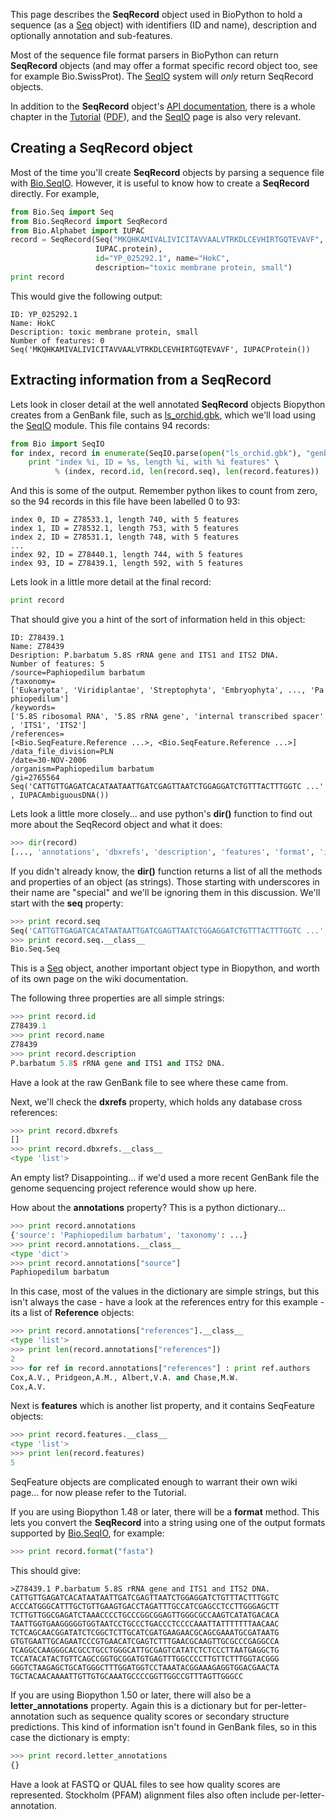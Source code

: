 This page describes the '''SeqRecord''' object used in BioPython to hold a sequence (as a [[Seq]] object) with identifiers (ID and name), description and optionally annotation and sub-features.

Most of the sequence file format parsers in BioPython can return '''SeqRecord''' objects (and may offer a format specific record object too, see for example Bio.SwissProt).  The [[SeqIO]] system will ''only'' return SeqRecord objects.

In addition to the '''SeqRecord''' object's [http://biopython.org/DIST/docs/api/Bio.SeqRecord.SeqRecord-class.html API documentation], there is a whole chapter in the [http://biopython.org/DIST/docs/tutorial/Tutorial.html Tutorial] ([http://biopython.org/DIST/docs/tutorial/Tutorial.pdf PDF]), and the [[SeqIO]] page is also very relevant.

== Creating a SeqRecord object ==

Most of the time you'll create '''SeqRecord''' objects by parsing a sequence file with [[SeqIO|Bio.SeqIO]].  However, it is useful to know how to create a '''SeqRecord''' directly.  For example,
<source lang=python>
from Bio.Seq import Seq
from Bio.SeqRecord import SeqRecord
from Bio.Alphabet import IUPAC
record = SeqRecord(Seq("MKQHKAMIVALIVICITAVVAALVTRKDLCEVHIRTGQTEVAVF",
                   IUPAC.protein),
                   id="YP_025292.1", name="HokC",
                   description="toxic membrane protein, small")
print record
</source>

This would give the following output:

 ID: YP_025292.1
 Name: HokC
 Description: toxic membrane protein, small
 Number of features: 0
 Seq('MKQHKAMIVALIVICITAVVAALVTRKDLCEVHIRTGQTEVAVF', IUPACProtein())

== Extracting information from a SeqRecord ==

Lets look in closer detail at the well annotated '''SeqRecord''' objects Biopython creates from a GenBank file, such as [http://biopython.org/DIST/docs/tutorial/examples/ls_orchid.gbk ls_orchid.gbk], which we'll load using the [[SeqIO]] module.  This file contains 94 records:

<source lang=python>
from Bio import SeqIO
for index, record in enumerate(SeqIO.parse(open("ls_orchid.gbk"), "genbank")) :
    print "index %i, ID = %s, length %i, with %i features" \
          % (index, record.id, len(record.seq), len(record.features))
</source>

And this is some of the output. Remember python likes to count from zero, so the 94 records in this file have been labelled 0 to 93:

 index 0, ID = Z78533.1, length 740, with 5 features
 index 1, ID = Z78532.1, length 753, with 5 features
 index 2, ID = Z78531.1, length 748, with 5 features
 ...
 index 92, ID = Z78440.1, length 744, with 5 features
 index 93, ID = Z78439.1, length 592, with 5 features

Lets look in a little more detail at the final record:

<source lang=python>
print record
</source>

That should give you a hint of the sort of information held in this object:

 ID: Z78439.1
 Name: Z78439
 Desription: P.barbatum 5.8S rRNA gene and ITS1 and ITS2 DNA.
 Number of features: 5
 /source=Paphiopedilum barbatum
 /taxonomy=['Eukaryota', 'Viridiplantae', 'Streptophyta', 'Embryophyta', ..., 'Paphiopedilum']
 /keywords=['5.8S ribosomal RNA', '5.8S rRNA gene', 'internal transcribed spacer', 'ITS1', 'ITS2']
 /references=[<Bio.SeqFeature.Reference ...>, <Bio.SeqFeature.Reference ...>]
 /data_file_division=PLN
 /date=30-NOV-2006
 /organism=Paphiopedilum barbatum
 /gi=2765564
 Seq('CATTGTTGAGATCACATAATAATTGATCGAGTTAATCTGGAGGATCTGTTTACTTTGGTC ...', IUPACAmbiguousDNA())

Lets look a little more closely... and use python's '''dir()''' function to find out more about the SeqRecord object and what it does:

<source lang=python>
>>> dir(record)
[..., 'annotations', 'dbxrefs', 'description', 'features', 'format', 'id', 'letter_annotations', 'name', 'seq']
</source>

If you didn't already know, the '''dir()''' function returns a list of all the methods and properties of an object (as strings). Those starting with underscores in their name are "special" and we'll be ignoring them in this discussion. We'll start with the '''seq''' property:

<source lang=python>
>>> print record.seq
Seq('CATTGTTGAGATCACATAATAATTGATCGAGTTAATCTGGAGGATCTGTTTACTTTGGTC ...', IUPACAmbiguousDNA())
>>> print record.seq.__class__
Bio.Seq.Seq
</source>

This is a [[Seq]] object, another important object type in Biopython, and worth of its own page on the wiki documentation.

The following three properties are all simple strings:

<source lang=python>
>>> print record.id
Z78439.1
>>> print record.name
Z78439
>>> print record.description
P.barbatum 5.8S rRNA gene and ITS1 and ITS2 DNA.
</source>

Have a look at the raw GenBank file to see where these came from.

Next, we'll check the '''dxrefs''' property, which holds any database cross references:

<source lang=python>
>>> print record.dbxrefs
[]
>>> print record.dbxrefs.__class__
<type 'list'>
</source>

An empty list? Disappointing... if we'd used a more recent GenBank file the genome sequencing project reference would show up here.

How about the '''annotations''' property? This is a python dictionary...

<source lang=python>
>>> print record.annotations
{'source': 'Paphiopedilum barbatum', 'taxonomy': ...}
>>> print record.annotations.__class__
<type 'dict'>
>>> print record.annotations["source"]
Paphiopedilum barbatum
</source>

In this case, most of the values in the dictionary are simple strings, but this isn't always the case - have a look at the references entry for this example - its a list of '''Reference''' objects:

<source lang=python>
>>> print record.annotations["references"].__class__
<type 'list'>
>>> print len(record.annotations["references"])
2
>>> for ref in record.annotations["references"] : print ref.authors
Cox,A.V., Pridgeon,A.M., Albert,V.A. and Chase,M.W.
Cox,A.V.
</source>

Next is '''features''' which is another list property, and it contains SeqFeature objects:

<source lang=python>
>>> print record.features.__class__
<type 'list'>
>>> print len(record.features)
5
</source>

SeqFeature objects are complicated enough to warrant their own wiki page... for now please refer to the Tutorial.

If you are using Biopython 1.48 or later, there will be a '''format''' method.  This lets you convert the '''SeqRecord''' into a string using one of the output formats supported by [[SeqIO|Bio.SeqIO]], for example:

<source lang=python>
>>> print record.format("fasta")
</source>

This should give:

 >Z78439.1 P.barbatum 5.8S rRNA gene and ITS1 and ITS2 DNA.
 CATTGTTGAGATCACATAATAATTGATCGAGTTAATCTGGAGGATCTGTTTACTTTGGTC
 ACCCATGGGCATTTGCTGTTGAAGTGACCTAGATTTGCCATCGAGCCTCCTTGGGAGCTT
 TCTTGTTGGCGAGATCTAAACCCCTGCCCGGCGGAGTTGGGCGCCAAGTCATATGACACA
 TAATTGGTGAAGGGGGTGGTAATCCTGCCCTGACCCTCCCCAAATTATTTTTTTAACAAC
 TCTCAGCAACGGATATCTCGGCTCTTGCATCGATGAAGAACGCAGCGAAATGCGATAATG
 GTGTGAATTGCAGAATCCCGTGAACATCGAGTCTTTGAACGCAAGTTGCGCCCGAGGCCA
 TCAGGCCAAGGGCACGCCTGCCTGGGCATTGCGAGTCATATCTCTCCCTTAATGAGGCTG
 TCCATACATACTGTTCAGCCGGTGCGGATGTGAGTTTGGCCCCTTGTTCTTTGGTACGGG
 GGGTCTAAGAGCTGCATGGGCTTTGGATGGTCCTAAATACGGAAAGAGGTGGACGAACTA
 TGCTACAACAAAATTGTTGTGCAAATGCCCCGGTTGGCCGTTTAGTTGGGCC


If you are using Biopython 1.50 or later, there will also be a '''letter_annotations''' property.  Again this is a dictionary but for per-letter-annotation such as sequence quality scores or secondary structure predictions.  This kind of information isn't found in GenBank files, so in this case the dictionary is empty:

<source lang=python>
>>> print record.letter_annotations
{}
</source>

Have a look at FASTQ or QUAL files to see how quality scores are represented.  Stockholm (PFAM) alignment files also often include per-letter-annotation.